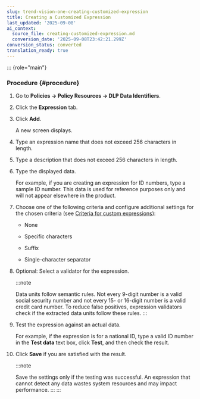 ```yaml
---
slug: trend-vision-one-creating-customized-expression
title: Creating a Customized Expression
last_updated: '2025-09-08'
ai_context:
  source_file: creating-customized-expression.md
  conversion_date: '2025-09-08T23:42:21.299Z'
conversion_status: converted
translation_ready: true
---
```


::: {role="main"}
### Procedure {#procedure}

1.  Go to **Policies → Policy Resources → DLP Data Identifiers**.

2.  Click the **Expression** tab.

3.  Click **Add**.

    A new screen displays.

4.  Type an expression name that does not exceed 256 characters in length.

5.  Type a description that does not exceed 256 characters in length.

6.  Type the displayed data.

    For example, if you are creating an expression for ID numbers, type a sample ID number. This data is used for reference purposes only and will not appear elsewhere in the product.

7.  Choose one of the following criteria and configure additional settings for the chosen criteria (see [Criteria for custom expressions](criteria-for-custom-expressions.mdx)):

    - None

    - Specific characters

    - Suffix

    - Single-character separator

8.  Optional: Select a validator for the expression.

    :::note

    Data units follow semantic rules. Not every 9-digit number is a valid social security number and not every 15- or 16-digit number is a valid credit card number. To reduce false positives, expression validators check if the extracted data units follow these rules.
    :::

9.  Test the expression against an actual data.

    For example, if the expression is for a national ID, type a valid ID number in the **Test data** text box, click **Test**, and then check the result.

10. Click **Save** if you are satisfied with the result.

    :::note

    Save the settings only if the testing was successful. An expression that cannot detect any data wastes system resources and may impact performance.
    :::
:::

